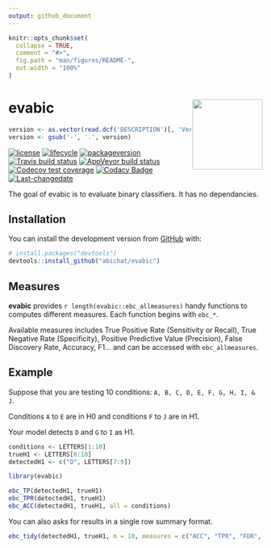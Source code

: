 ```yaml
---
output: github_document
---
```


<!-- README.md is generated from README.Rmd. Please edit that file -->

```r
knitr::opts_chunk$set(
  collapse = TRUE,
  comment = "#>",
  fig.path = "man/figures/README-",
  out.width = "100%"
)
```
# evabic <img src='man/figures/logo.png' align="right" height="139" />

```r
version <- as.vector(read.dcf('DESCRIPTION')[, 'Version'])                                                              
version <- gsub('-', '.', version)
```

<!-- badges: start -->
[![license](https://img.shields.io/badge/license-GPL--3-blue.svg)](https://www.gnu.org/licenses/gpl-3.0.en.html)
[![lifecycle](https://img.shields.io/badge/lifecycle-experimental-orange.svg)](https://www.tidyverse.org/lifecycle/#experimental)
[![packageversion](https://img.shields.io/badge/package%20version-`r version`-orange.svg)](commits/master)
[![Travis build status](https://travis-ci.org/abichat/evabic.svg?branch=master)](https://travis-ci.org/abichat/evabic)
[![AppVeyor build status](https://ci.appveyor.com/api/projects/status/github/abichat/evabic?branch=master&svg=true)](https://ci.appveyor.com/project/abichat/evabic)
[![Codecov test coverage](https://codecov.io/gh/abichat/evabic/branch/master/graph/badge.svg)](https://codecov.io/gh/abichat/evabic?branch=master)
[![Codacy Badge](https://api.codacy.com/project/badge/Grade/c32dcc4c1c3f40a5950e1c10ea6dfb18)](https://www.codacy.com/app/abichat/evabic?utm_source=github.com&amp;utm_medium=referral&amp;utm_content=abichat/evabic&amp;utm_campaign=Badge_Grade)
[![Last-changedate](https://img.shields.io/badge/last%20change-`r gsub('-', '--', Sys.Date())`-yellowgreen.svg)](/commits/master)
<!-- badges: end -->

The goal of evabic is to evaluate binary classifiers. It has no dependancies.

## Installation

You can install the development version from [GitHub](https://github.com/) with:

``` r
# install.packages("devtools")
devtools::install_github("abichat/evabic")
```

## Measures

__evabic__ provides `r length(evabic::ebc_allmeasures)` handy functions to computes different measures. Each function begins with `ebc_*`.

Available measures includes True Positive Rate (Sensitivity or Recall), True Negative Rate (Specificity), Positive Predictive Value (Precision), False Discovery Rate, Accuracy, F1... and can be accessed with `ebc_allmeasures`.




## Example

Suppose that you are testing 10 conditions: `A, B, C, D, E, F, G, H, I, & J`.

Conditions `A` to `E` are in H0 and conditions `F` to `J` are in H1.

Your model detects `D` and `G` to `I` as H1.

```r
conditions <- LETTERS[1:10]
trueH1 <- LETTERS[6:10]
detectedH1 <- c("D", LETTERS[7:9])
```

```r
library(evabic)
```




```r
ebc_TP(detectedH1, trueH1)
ebc_TPR(detectedH1, trueH1)
ebc_ACC(detectedH1, trueH1, all = conditions)
```

You can also asks for results in a single row summary format.

```r
ebc_tidy(detectedH1, trueH1, m = 10, measures = c("ACC", "TPR", "FDR", "F1"))
```





